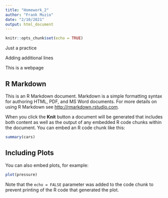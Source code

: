 ```yaml
---
title: "Homework_2"
author: "Frank Muzio"
date: "2/10/2021"
output: html_document
---
```


```r
knitr::opts_chunk$set(echo = TRUE)
```

Just a practice

Adding additional lines

This is a webpage

## R Markdown

This is an R Markdown document. Markdown is a simple formatting syntax for authoring HTML, PDF, and MS Word documents. For more details on using R Markdown see <http://rmarkdown.rstudio.com>.

When you click the **Knit** button a document will be generated that includes both content as well as the output of any embedded R code chunks within the document. You can embed an R code chunk like this:

```r
summary(cars)
```

## Including Plots

You can also embed plots, for example:

```r
plot(pressure)
```

Note that the `echo = FALSE` parameter was added to the code chunk to prevent printing of the R code that generated the plot.
